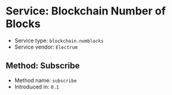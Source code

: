 =Service: Blockchain Number of Blocks=

* Service type: <code>blockchain.numblocks</code>
* Service vendor: <code>Electrum</code>

==Method: Subscribe==

* Method name: <code>subscribe</code>
* Introduced in: <code>0.1</code>